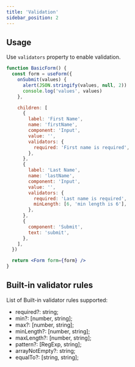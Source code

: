 ```yaml
---
title: 'Validation'
sidebar_position: 2
---
```


## Usage

Use `validators` property to enable validation.

```jsx live
function BasicForm() {
  const form = useForm({
    onSubmit(values) {
      alert(JSON.stringify(values, null, 2))
      console.log('values', values)
    },

    children: [
      {
        label: 'First Name',
        name: 'firstName',
        component: 'Input',
        value: '',
        validators: {
          required: 'First name is required',
        },
      },
      {
        label: 'Last Name',
        name: 'lastName',
        component: 'Input',
        value: '',
        validators: {
          required: 'Last name is required',
          minLength: [6, 'min length is 6'],
        },
      },
      {
        component: 'Submit',
        text: 'submit',
      },
    ],
  })

  return <Form form={form} />
}
```

## Built-in validator rules

List of Built-in validator rules supported:

- required?: string;
- min?: [number, string];
- max?: [number, string];
- minLength?: [number, string];
- maxLength?: [number, string];
- pattern?: [RegExp, string];
- arrayNotEmpty?: string;
- equalTo?: [string, string];
